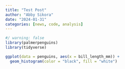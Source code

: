```yaml
---
title: "Test Post"
author: "Abby Sikora"
date: "2024-01-31"
categories: [news, code, analysis]
---
```


```r

#/ warning: false
library(palmerpenguins)
library(tidyverse)

ggplot(data = penguins, aes(x = bill_length_mm)) +
  geom_histogram(color = "black", fill = "white")
```

